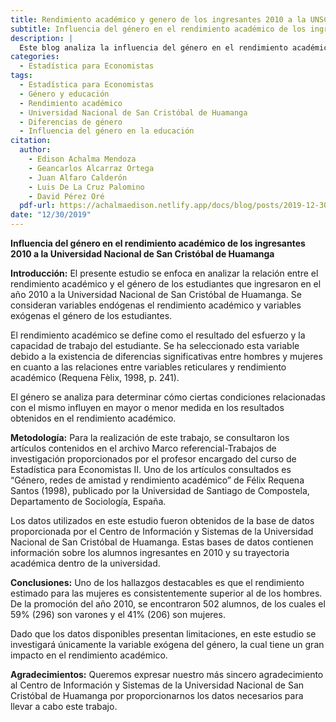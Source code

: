 ```yaml
---
title: Rendimiento académico y genero de los ingresantes 2010 a la UNSCH
subtitle: Influencia del género en el rendimiento académico de los ingresantes 2010 a la Universidad Nacional de San Cristóbal de Huamanga
description: |
  Este blog analiza la influencia del género en el rendimiento académico de los estudiantes que ingresaron en 2010 a la Universidad Nacional de San Cristóbal de Huamanga. Se exploran las diferencias entre hombres y mujeres en relación con el rendimiento académico y se utiliza una metodología basada en datos proporcionados por la universidad. El estudio concluye que el rendimiento estimado para las mujeres es consistentemente superior al de los hombres.
categories:
  - Estadística para Economistas
tags:
  - Estadística para Economistas
  - Género y educación
  - Rendimiento académico
  - Universidad Nacional de San Cristóbal de Huamanga
  - Diferencias de género
  - Influencia del género en la educación
citation:
  author:
    - Edison Achalma Mendoza
    - Geancarlos Alcarraz Ortega
    - Juan Alfaro Calderón
    - Luis De La Cruz Palomino
    - David Pérez Oré
  pdf-url: https://achalmaedison.netlify.app/docs/blog/posts/2019-12-30-rendimiento-academico-genero-ingresantes-2010/index.pdf
date: "12/30/2019"
---
```


**Influencia del género en el rendimiento académico de los ingresantes 2010 a la Universidad Nacional de San Cristóbal de Huamanga**

**Introducción:** El presente estudio se enfoca en analizar la relación entre el rendimiento académico y el género de los estudiantes que ingresaron en el año 2010 a la Universidad Nacional de San Cristóbal de Huamanga. Se consideran variables endógenas el rendimiento académico y variables exógenas el género de los estudiantes.

El rendimiento académico se define como el resultado del esfuerzo y la capacidad de trabajo del estudiante. Se ha seleccionado esta variable debido a la existencia de diferencias significativas entre hombres y mujeres en cuanto a las relaciones entre variables reticulares y rendimiento académico (Requena Fèlix, 1998, p. 241).

El género se analiza para determinar cómo ciertas condiciones relacionadas con el mismo influyen en mayor o menor medida en los resultados obtenidos en el rendimiento académico.

**Metodología:** Para la realización de este trabajo, se consultaron los artículos contenidos en el archivo Marco referencial-Trabajos de investigación proporcionados por el profesor encargado del curso de Estadística para Economistas II. Uno de los artículos consultados es "Género, redes de amistad y rendimiento académico" de Félix Requena Santos (1998), publicado por la Universidad de Santiago de Compostela, Departamento de Sociología, España.

Los datos utilizados en este estudio fueron obtenidos de la base de datos proporcionada por el Centro de Información y Sistemas de la Universidad Nacional de San Cristóbal de Huamanga. Estas bases de datos contienen información sobre los alumnos ingresantes en 2010 y su trayectoria académica dentro de la universidad.

**Conclusiones:** Uno de los hallazgos destacables es que el rendimiento estimado para las mujeres es consistentemente superior al de los hombres. De la promoción del año 2010, se encontraron 502 alumnos, de los cuales el 59% (296) son varones y el 41% (206) son mujeres.

Dado que los datos disponibles presentan limitaciones, en este estudio se investigará únicamente la variable exógena del género, la cual tiene un gran impacto en el rendimiento académico.

**Agradecimientos:** Queremos expresar nuestro más sincero agradecimiento al Centro de Información y Sistemas de la Universidad Nacional de San Cristóbal de Huamanga por proporcionarnos los datos necesarios para llevar a cabo este trabajo.
